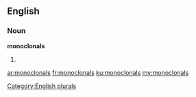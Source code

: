 ==English==

===Noun===
'''monoclonals'''

# {{plural of|[[monoclonal]]}}

[[Category:English plurals]]

[[ar:monoclonals]]
[[fr:monoclonals]]
[[ku:monoclonals]]
[[my:monoclonals]]